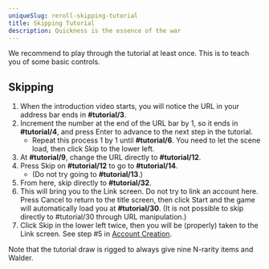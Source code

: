 ```yaml
---
uniqueSlug: reroll-skipping-tutorial
title: Skipping Tutorial
description: Quickness is the essence of the war
---
```


We recommend to play through the tutorial at least once. This is to teach you of some basic controls.

## Skipping

1. When the introduction video starts, you will notice the URL in your address bar ends in **#tutorial/3**.
1. Increment the number at the end of the URL bar by 1, so it ends in **#tutorial/4**, and press Enter to advance to the next step in the tutorial.
    - Repeat this process 1 by 1 until **#tutorial/6**. You need to let the scene load, then click Skip to the lower left.
1. At **#tutorial/9**, change the URL directly to **#tutorial/12**.
1. Press Skip on **#tutorial/12** to go to **#tutorial/14**.
    - (Do not try going to **#tutorial/13**.)
1. From here, skip directly to **#tutorial/32**.
1. This will bring you to the Link screen. Do not try to link an account here. Press Cancel to return to the title screen, then click Start and the game will automatically load you at **#tutorial/30**. (It is not possible to skip directly to #tutorial/30 through URL manipulation.)
1. Click Skip in the lower left twice, then you will be (properly) taken to the Link screen. See step #5 in [Account Creation](/guide/reroll-account-creation).

<Callout type="warning">
    Note that the tutorial draw is rigged to always give
    nine N-rarity items and Walder.
</Callout>
